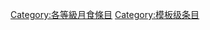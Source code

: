 {{catmore1|[[Wikipedia:月食专题|Wikipedia:月食专题]]}}
{{Articles by Quality|topic=月食|project=月食|format=toc}}
{{emptycat}}

[[Category:各等級月食條目|Category:各等級月食條目]]
[[Category:模板级条目|Category:模板级条目]]